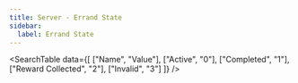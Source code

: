 ```yaml
---
title: Server - Errand State
sidebar:
  label: Errand State
---
```




<SearchTable data={[
    ["Name", "Value"],
    ["Active", "0"],
    ["Completed", "1"],
    ["Reward Collected", "2"],
    ["Invalid", "3"]
]} />